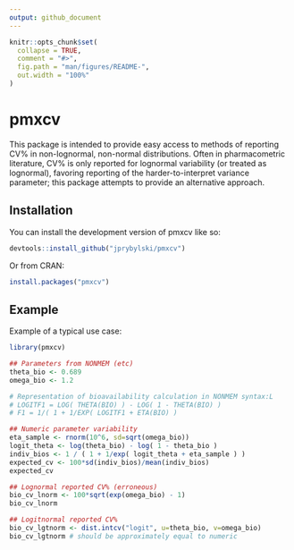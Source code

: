 ```yaml
---
output: github_document
---
```


<!-- README.md is generated from README.Rmd. Please edit that file -->

```r
knitr::opts_chunk$set(
  collapse = TRUE,
  comment = "#>",
  fig.path = "man/figures/README-",
  out.width = "100%"
)
```

# pmxcv

<!-- badges: start -->
<!-- badges: end -->

This package is intended to provide easy access to methods of reporting CV% in non-lognormal, non-normal distributions. Often in pharmacometric literature, CV% is only reported for lognormal variability (or treated as lognormal), favoring reporting of the harder-to-interpret variance parameter; this package attempts to provide an alternative approach.

## Installation

You can install the development version of pmxcv like so:

``` r
devtools::install_github("jprybylski/pmxcv")
```

Or from CRAN:

```r
install.packages("pmxcv")
```

## Example

Example of a typical use case:

```r
library(pmxcv)

## Parameters from NONMEM (etc)
theta_bio <- 0.689
omega_bio <- 1.2

# Representation of bioavailability calculation in NONMEM syntax:L
# LOGITF1 = LOG( THETA(BIO) ) - LOG( 1 - THETA(BIO) )
# F1 = 1/( 1 + 1/EXP( LOGITF1 + ETA(BIO) )

## Numeric parameter variability
eta_sample <- rnorm(10^6, sd=sqrt(omega_bio))
logit_theta <- log(theta_bio) - log( 1 - theta_bio )
indiv_bios <- 1 / ( 1 + 1/exp( logit_theta + eta_sample ) )
expected_cv <- 100*sd(indiv_bios)/mean(indiv_bios)
expected_cv

## Lognormal reported CV% (erroneous)
bio_cv_lnorm <- 100*sqrt(exp(omega_bio) - 1)
bio_cv_lnorm

## Logitnormal reported CV%
bio_cv_lgtnorm <- dist.intcv("logit", u=theta_bio, v=omega_bio)
bio_cv_lgtnorm # should be approximately equal to numeric

```
